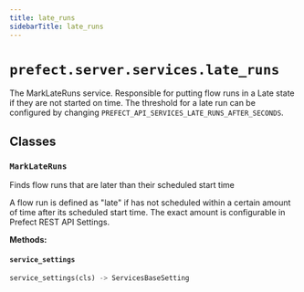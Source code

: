 ```yaml
---
title: late_runs
sidebarTitle: late_runs
---
```


# `prefect.server.services.late_runs`



The MarkLateRuns service. Responsible for putting flow runs in a Late state if they are not started on time.
The threshold for a late run can be configured by changing `PREFECT_API_SERVICES_LATE_RUNS_AFTER_SECONDS`.


## Classes

### `MarkLateRuns` <sup><a href="https://github.com/prefecthq/prefect/blob/main/src/prefect/server/services/late_runs.py#L34" target="_blank"><Icon icon="github" size="14" /></a></sup>


Finds flow runs that are later than their scheduled start time

A flow run is defined as "late" if has not scheduled within a certain amount
of time after its scheduled start time. The exact amount is configurable in
Prefect REST API Settings.


**Methods:**

#### `service_settings` <sup><a href="https://github.com/prefecthq/prefect/blob/main/src/prefect/server/services/late_runs.py#L44" target="_blank"><Icon icon="github" size="14" /></a></sup>

```python
service_settings(cls) -> ServicesBaseSetting
```

